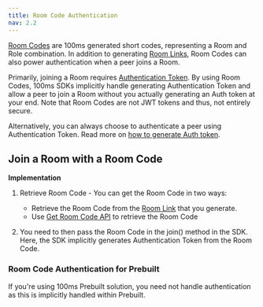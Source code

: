 ```yaml
---
title: Room Code Authentication
nav: 2.2
---
```


[Room Codes](/concepts/v2/concepts/rooms/room-codes/room-codes) are 100ms generated short codes, representing a Room and Role combination. In addition to generating [Room Links](/concepts/v2/concepts/rooms/room-links), Room Codes can also power authentication when a peer joins a Room.

Primarily, joining a Room requires [Authentication Token](https://www.100ms.live/docs/concepts/v2/concepts/security-and-tokens). By using Room Codes, 100ms SDKs implicitly handle generating Authentication Token and allow a peer to join a Room without you actually generating an Auth token at your end. Note that Room Codes are not JWT tokens and thus, not entirely secure. 

Alternatively, you can always choose to authenticate a peer using Authentication Token. Read more on [how to generate Auth token](https://www.100ms.live/docs/concepts/v2/concepts/security-and-tokens#how-to-get-auth-tokens).


## Join a Room with a Room Code

**Implementation**

1. Retrieve Room Code - You can get the Room Code in two ways:

    - Retrieve the Room Code from the [Room Link](/concepts/v2/concepts/rooms/room-links) that you generate.
    - Use [Get Room Code API](/server-side/v2/api-reference/room-codes/get-room-code-api) to retrieve the Room Code

2. You need to then pass the Room Code in the join() method in the SDK. Here, the SDK implicitly generates Authentication Token from the Room Code.

### Room Code Authentication for Prebuilt

If you're using 100ms Prebuilt solution, you need not handle authentication as this is implicitly handled within Prebuilt.
